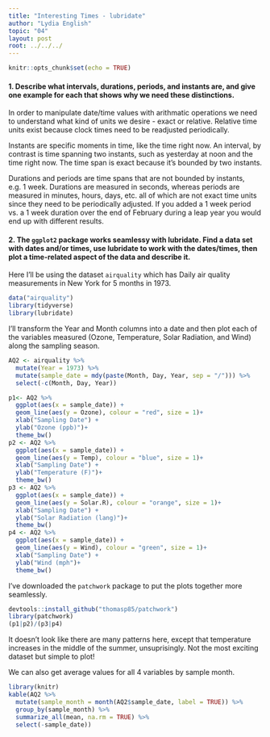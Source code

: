```yaml
---
title: "Interesting Times - lubridate"
author: "Lydia English"
topic: "04"
layout: post
root: ../../../
---
```

```r
knitr::opts_chunk$set(echo = TRUE)
```

#### 1. Describe what intervals, durations, periods, and instants are, and give one example for each that shows why we need these distinctions. 

In order to manipulate date/time values with arithmatic operations we need to understand what kind of units we desire - exact or relative. Relative time units exist because clock times need to be readjusted periodically. 

Instants are specific moments in time, like the time right now. An interval, by contrast is time spanning two instants, such as yesterday at noon and the time right now. The time span is exact because it's bounded by two instants. 

Durations and periods are time spans that are not bounded by instants, e.g. 1 week. Durations are measured in seconds, whereas periods are measured in minutes, hours, days, etc. all of which are not exact time units since they need to be periodically adjusted. If you added a 1 week period vs. a 1 week duration over the end of February during a leap year you would end up with different results. 

#### 2. The `ggplot2` package works seamlessy with lubridate. Find a data set with dates and/or times, use lubridate to work with the dates/times, then plot a time-related aspect of the data and describe it.
Here I'll be using the dataset `airquality` which has Daily air quality measurements in New York for 5 months in 1973.

```r

data("airquality")
library(tidyverse)
library(lubridate)
```

I'll transform the Year and Month columns into a date and then plot each of the variables measured (Ozone, Temperature, Solar Radiation, and Wind) along the sampling season.

```r
AQ2 <- airquality %>%
  mutate(Year = 1973) %>%
  mutate(sample_date = mdy(paste(Month, Day, Year, sep = "/"))) %>%
  select(-c(Month, Day, Year))

p1<- AQ2 %>%
  ggplot(aes(x = sample_date)) +
  geom_line(aes(y = Ozone), colour = "red", size = 1)+
  xlab("Sampling Date") +
  ylab("Ozone (ppb)")+
  theme_bw()
p2 <- AQ2 %>%
  ggplot(aes(x = sample_date)) +
  geom_line(aes(y = Temp), colour = "blue", size = 1)+
  xlab("Sampling Date") +
  ylab("Temperature (F)")+
  theme_bw()
p3 <- AQ2 %>%
  ggplot(aes(x = sample_date)) +
  geom_line(aes(y = Solar.R), colour = "orange", size = 1)+
  xlab("Sampling Date") +
  ylab("Solar Radiation (lang)")+
  theme_bw()
p4 <- AQ2 %>%
  ggplot(aes(x = sample_date)) +
  geom_line(aes(y = Wind), colour = "green", size = 1)+
  xlab("Sampling Date") +
  ylab("Wind (mph")+
  theme_bw()
```
I've downloaded the `patchwork` package to put the plots together more seamlessly.
```r
devtools::install_github("thomasp85/patchwork") 
library(patchwork)
(p1|p2)/(p3|p4) 
```

It doesn't look like there are many patterns here, except that temperature increases in the middle of the summer, unsuprisingly. Not the most exciting dataset but simple to plot!

We can also get average values for all 4 variables by sample month.
```r
library(knitr)
kable(AQ2 %>%
  mutate(sample_month = month(AQ2$sample_date, label = TRUE)) %>%
  group_by(sample_month) %>%
  summarize_all(mean, na.rm = TRUE) %>%
  select(-sample_date))

```